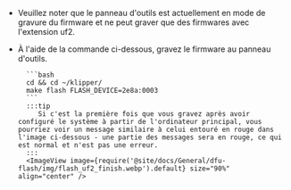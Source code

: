 * Veuillez noter que le panneau d'outils est actuellement en mode de gravure du firmware et ne peut graver que des firmwares avec l'extension uf2.
* À l'aide de la commande ci-dessous, gravez le firmware au panneau d'outils.

        ```bash
        cd && cd ~/klipper/
        make flash FLASH_DEVICE=2e8a:0003
        ```
        :::tip
           Si c'est la première fois que vous gravez après avoir configuré le système à partir de l'ordinateur principal, vous pourriez voir un message similaire à celui entouré en rouge dans l'image ci-dessous - une partie des messages sera en rouge, ce qui est normal et n'est pas une erreur.
        :::
        <ImageView image={require('@site/docs/General/dfu-flash/img/flash_uf2_finish.webp').default} size="90%" align="center" />